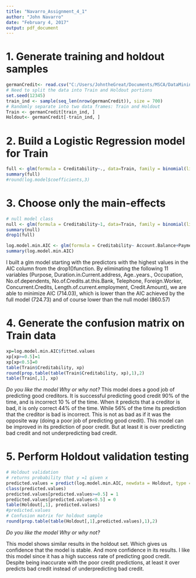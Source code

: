 ```yaml
---
title: "Navarro_Assignment_4_1"
author: "John Navarro"
date: "February 4, 2017"
output: pdf_document
---
```

# 1. Generate training and holdout samples 

```r

germanCredit<- read.csv("C:/Users/JohntheGreat/Documents/MSCA/DataMining/Week1/german_credit.csv", header=TRUE, sep=",")
# Need to split the data into Train and Holdout portions
set.seed(12345)
train_ind <- sample(seq_len(nrow(germanCredit)), size = 700)
# Randomly separate into two data frames: Train and Holdout
Train <- germanCredit[train_ind, ]
Holdout<- germanCredit[-train_ind, ]
```

# 2. Build a Logistic Regression model for Train

```r
full <- glm(formula = Creditability~., data=Train, family = binomial(link=logit))
summary(full)
#round(log.model$coefficients,3)
```


# 3. Choose only the main-effects

```r


# null model class
null <- glm(formula = Creditability~1, data=Train, family = binomial(link=logit))
summary(null)
drop1(full)

```

 
```r
log.model.min.AIC <- glm(formula = Creditability~ Account.Balance+Payment.Status.of.Previous.Credit+Value.Savings.Stocks+Instalment.per.cent+Duration.of.Credit..month.+Sex...Marital.Status+Guarantors+Most.valuable.available.asset+Type.of.apartment, data=Train, family = binomial(link=logit))
summary(log.model.min.AIC)
```
I built a glm model starting with the predictors with the highest values in the AIC column from the drop1()function. By eliminating the following 11 variables (Purpose, Duration.in.Current.address, Age..years., Occupation, No.of.dependents, No.of.Credits.at.this.Bank, Telephone, Foreign.Worker, Concurrent.Credits, Length.of.current.employment, Credit.Amount), we are able to minimize AIC (714.03), which is lower than the AIC achieved by the full model (724.73) and of course lower than the null model (860.57)

# 4. Generate the confusion matrix on Train data
```r
xp=log.model.min.AIC$fitted.values
xp[xp>=0.5]=1
xp[xp<0.5]=0
table(Train$Creditability, xp)
round(prop.table(table(Train$Creditability, xp),1),2)
table(Train[,1], xp)
```
*Do you like the model Why or why not?*
This model does a good job of predicting good creditors. It is successful predicting good credit 90% of the time, and is incorrect 10 % of the time. When it predicts that a creditor is bad, it is only correct 44% of the time. While 56% of the time its prediction that the creditor is bad is incorrect. This is not as bad as if it was the opposite way (doing a poor job of predicting good credit). This model can be improved in its prediction of poor credit. But at least it is over predicting bad credit and not underpredicting bad credit.

# 5. Perform Holdout validation testing
```r
# Holdout validation
# returns probability that y =1 given x
predicted.values = predict(log.model.min.AIC, newdata = Holdout, type = "response")
class(predicted.values)
predicted.values[predicted.values>=0.5] = 1
predicted.values[predicted.values<0.5] = 0
table(Holdout[,1], predicted.values)
#predicted.values
# Confusion matrix for holdout sample
round(prop.table(table(Holdout[,1],predicted.values),1),2)

```

*Do you like the model Why or why not?*

This model shows similar results in the holdout set. Which gives us confidence that the model is stable. And more confidence in its results. I like this model since it has a high success rate of predicting good credit. Despite being inaccurate with the poor credit predictions, at least it over predicts bad credit instead of underpredicting bad credit.